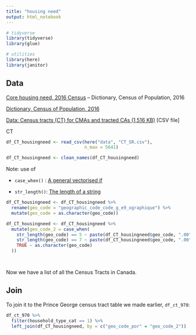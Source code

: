 ```yaml
---
title: "housing need"
output: html_notebook
---
```



```r
# tidyverse
library(tidyverse)
library(glue)

# utilities
library(here)
library(janitor)
```


## Data


[Core housing need, 2016 Census](https://www12.statcan.gc.ca/census-recensement/2016/dp-pd/chn-biml/index-eng.cfm) -- Dictionary, Census of Population, 2016


[Dictionary, Census of Population, 2016](https://www12.statcan.gc.ca/census-recensement/2016/ref/dict/households-menage037-eng.cfm)


[Data: Census tracts (CT) for CMAs and tracted CAs (1,516 KB)](https://www12.statcan.gc.ca/census-recensement/2016/dp-pd/chn-biml/CT_SR.csv) [CSV file]


CT

```r
df_CT_housingneed <- read_csv(here("data", "CT_SR.csv"), 
                              n_max = 5641)

df_CT_housingneed <- clean_names(df_CT_housingneed)

```


Note: use of 

* `case_when()` : [A general vectorised if](https://dplyr.tidyverse.org/reference/case_when.html)

* `str_length()`: [The length of a string](https://stringr.tidyverse.org/reference/str_length.html)

```r

df_CT_housingneed <- df_CT_housingneed %>% 
  rename(geo_code = "geographic_code_code_g_e9_ographique") %>% 
  mutate(geo_code = as.character(geo_code)) 

df_CT_housingneed <- df_CT_housingneed %>% 
  mutate(geo_code_2 = case_when(
    str_length(geo_code) == 5 ~ paste(df_CT_housingneed$geo_code, ".00", sep = ""),
    str_length(geo_code) == 7 ~ paste(df_CT_housingneed$geo_code, ".00", sep = ""),
    TRUE ~ as.character(geo_code)
  ))




```


Now we have a list of all the Census Tracts in Canada.


## Join

To join it to the Prince George census tract table we made earlier, `df_ct_970`:

```r

df_ct_970 %>% 
  filter(household_type_cat == 1) %>% 
  left_join(df_CT_housingneed, by = c("geo_code_por" = "geo_code_2"))

```



